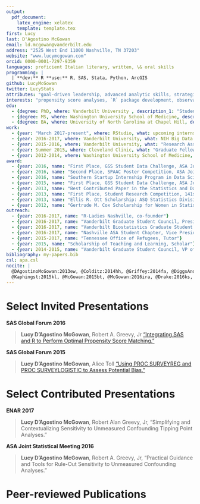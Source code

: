 ```yaml
---
output:
  pdf_document:
    latex_engine: xelatex
    template: template.tex
first: Lucy
last: D'Agostino McGowan
email: ld.mcgowan@vanderbilt.edu
address: "2525 West End 11000 Nashville, TN 37203"
website: "www.lucymcgowan.com"
orcid: 0000-0001-7297-9359
languages: proficient Italian literary, written, \& oral skills 
programming: |
  | **dev:** R **use:** R, SAS, Stata, Python, ArcGIS
github: LucyMcGowan
twitter: LucyStats
attributes: "goal-driven leadership, advanced analytic skills, strategic thinking, resourceful team player, sunny disposition $\\Springtree$, public speaking, organizational & communication skills"
interests: "propensity score analyses, `R` package development, observational study methods, predictive modeling, large-scale inference, [R-Ladies](https://rladies.org), engaging beginners in `R` package development with [rOpenSci](http://ropensci.org) through [`contributr`](https://github.com/LucyMcGowan/contributr), disparities research, community-based participatory research"
edu:
  - {degree: PhD, where: Vanderbilt University , description_1: "Student in Biostatistics, GPA 3.95" }
  - {degree: MS, where: Washington University School of Medicine, description_1: "in Biostatistics, December 2013, GPA 3.88 ", description_2: "Thesis: *Quantitative Assessment of the Community Research Fellows Training Program*"}
  - {degree: BA, where: University of North Carolina at Chapel Hill, description_1: "with Distinction and Highest Honors", description_2: "Religious Studies: GPA 3.92 Romance Languages: GPA 3.86"}
work:
  - {year: "March 2017-present", where: RStudio, what: upcoming internship under Jenny Bryan}
  - {year: 2016-2017, where: Vanderbilt University, what: NIH Big Data to Knowledge Training Fellow}
  - {year: 2015-2016, where: Vanderbilt University, what: "Research Assistant, Department of Biostatistics and VA Tennessee Valley"}
  - {year: Summer 2015, where: Cleveland Clinic, what: "Graduate Fellow, Department of Quantitative Health Sciences"}
  - {year: 2012-2014, where: Washington University School of Medicine, what: "Statistical Data Analyst promoted from Research Assistant, Department of Surgery, Division of Public Health Sciences"}
award:
  - {year: 2016, name: "First Place, GSS Student Data Challenge, ASA Joint Statistical Meeting"}
  - {year: 2016, name: "Second Place, SPAAC Poster Competition, ASA Joint Statistical Meeting"}
  - {year: 2016, name: "Southern Startup Internship Program in Data Science (South BDHub)"}
  - {year: 2015, name: "First Place, GSS Student Data Challenge, ASA Joint Statistical Meeting"}
  - {year: 2013, name: "Best Contributed Paper in the Statistics and Data Analysis SAS Global Forum"}
  - {year: 2013, name: "First Place, Student Research Competition, 141st APHA Annual Meeting"}
  - {year: 2013, name: "Ellis R. Ott Scholarship: ASQ Statistics Division"}
  - {year: 2012, name: "Gertrude M. Cox Scholarship for Women in Statistics Honorable Mention"}
outreach: 
  - {year: 2016-2017, name: "R-Ladies Nashville, co-founder"}
  - {year: 2016-2017, name: "Vanderbilt Graduate Student Council, President"}
  - {year: 2016-2017, name: "Vanderbilt Biostatistics Graduate Student Association, Vice President"}
  - {year: 2016-2017, name: "Nashville ASA Student Chapter, Vice President"}
  - {year: 2015-2017, name: "Tennessee Office of Refugees, Tutor"}
  - {year: 2015, name: "Scholarship of Teaching and Learning, Scholar"}
  - {year: 2014-2015, name: "Vanderbilt Graduate Student Council, VP of Social Affairs"}
bibliography: my-papers.bib
csl: apa.csl
nocite: |
  @DAgostinoMcGowan:2013ew, @Colditz:2014hh, @Griffey:2014fa, @DiggsAndrews:2014fb, @Fisher:2014jt,
  @Kaphingst:2015kl, @McGowan:2015bt, @McGowan:2016ira, @Drake:2016ks, @Chen:2015ki
---
```


# Select Invited Presentations
\vspace{-0.5cm}

**SAS Global Forum 2016** \fn{Oral Presentation} 

> **Lucy D'Agostino McGowan**, Robert A. Greevy, Jr ["Integrating SAS and R to Perform Optimal Propensity Score Matching."](http://support.sas.com/resources/papers/proceedings16/11420-2016.pdf)

**SAS Global Forum 2015** \fn{Oral Presentation}  

> **Lucy D'Agostino McGowan**, Alice Toll ["Using PROC SURVEYREG and PROC SURVEYLOGISTIC to Assess Potential Bias."](http://support.sas.com/resources/papers/proceedings15/3320-2015.pdf)

# Select Contributed Presentations
\vspace{-0.5cm}
**ENAR 2017** \fn{Oral Presentation}  

> **Lucy D'Agostino McGowan**, Robert Alan Greevy, Jr, "Simplifying and Contextualizing Sensitivity to Unmeasured Confounding Tipping Point Analyses."

**ASA Joint Statistical Meeting 2016** \fn{Poster} 

> **Lucy D'Agostino McGowan**, Robert A. Greevy, Jr, "Practical Guidance and Tools for Rule-Out Sensitivity to Unmeasured Confounding Analyses."

# Peer-reviewed Publications 
\vspace{-0.5cm}